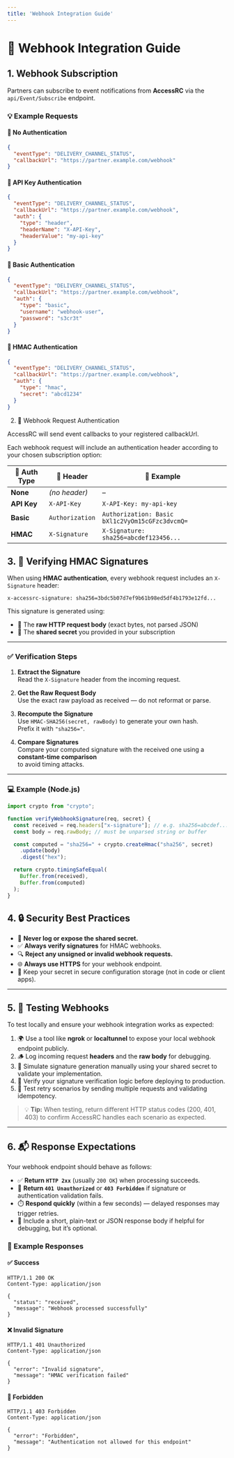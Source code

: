 ```yaml
---
title: 'Webhook Integration Guide'
---
```


# 🔔 Webhook Integration Guide

## 1. Webhook Subscription

Partners can subscribe to event notifications from **AccessRC** via the `api/Event/Subscribe` endpoint.

### 💡 Example Requests

#### 🔹 No Authentication
```json
{
  "eventType": "DELIVERY_CHANNEL_STATUS",
  "callbackUrl": "https://partner.example.com/webhook"
}
```
#### 🔹 API Key Authentication
```json
{
  "eventType": "DELIVERY_CHANNEL_STATUS",
  "callbackUrl": "https://partner.example.com/webhook",
  "auth": {
    "type": "header",
    "headerName": "X-API-Key",
    "headerValue": "my-api-key"
  }
}
```
#### 🔹 Basic Authentication
```json
{
  "eventType": "DELIVERY_CHANNEL_STATUS",
  "callbackUrl": "https://partner.example.com/webhook",
  "auth": {
    "type": "basic",
    "username": "webhook-user",
    "password": "s3cr3t"
  }
}
```
#### 🔹 HMAC Authentication
```json
{
  "eventType": "DELIVERY_CHANNEL_STATUS",
  "callbackUrl": "https://partner.example.com/webhook",
  "auth": {
    "type": "hmac",
    "secret": "abcd1234"
  }
}
```

2. 🔐 Webhook Request Authentication

AccessRC will send event callbacks to your registered callbackUrl.

Each webhook request will include an authentication header according to your chosen subscription option:

<div className="overflow-x-auto mt-4 mb-4">

| 🔸 Auth Type | 🔖 Header | 🧩 Example |
|--------------|------------|------------|
| **None** | *(no header)* | – |
| **API Key** | `X-API-Key` | `X-API-Key: my-api-key` |
| **Basic** | `Authorization` | `Authorization: Basic bXl1c2VyOm15cGFzc3dvcmQ=` |
| **HMAC** | `X-Signature` | `X-Signature: sha256=abcdef123456...` |

</div>

## 3. 🧮 Verifying HMAC Signatures

When using **HMAC authentication**, every webhook request includes an `X-Signature` header:

```http
x-accessrc-signature: sha256=3bdc5b07d7ef9b61b98ed5df4b1793e12fd...
```

This signature is generated using:

- 🧾 The **raw HTTP request body** (exact bytes, not parsed JSON)  
- 🔑 The **shared secret** you provided in your subscription  

---

### ✅ Verification Steps

1. **Extract the Signature**  
   Read the `X-Signature` header from the incoming request.

2. **Get the Raw Request Body**  
   Use the exact raw payload as received — do not reformat or parse.

3. **Recompute the Signature**  
   Use `HMAC-SHA256(secret, rawBody)` to generate your own hash.  
   Prefix it with `"sha256="`.

4. **Compare Signatures**  
   Compare your computed signature with the received one using a **constant-time comparison**  
   to avoid timing attacks.

---

### 💻 Example (Node.js)

```js
import crypto from "crypto";

function verifyWebhookSignature(req, secret) {
  const received = req.headers["x-signature"]; // e.g. sha256=abcdef...
  const body = req.rawBody; // must be unparsed string or buffer

  const computed = "sha256=" + crypto.createHmac("sha256", secret)
    .update(body)
    .digest("hex");

  return crypto.timingSafeEqual(
    Buffer.from(received),
    Buffer.from(computed)
  );
}
```

## 4. 🔒 Security Best Practices

- 🚫 **Never log or expose the shared secret.**  
- ✅ **Always verify signatures** for HMAC webhooks.  
- 🔍 **Reject any unsigned or invalid webhook requests.**  
- 🌐 **Always use HTTPS** for your webhook endpoint.  
- 🧱 Keep your secret in secure configuration storage (not in code or client apps).  

---

## 5. 🧪 Testing Webhooks

To test locally and ensure your webhook integration works as expected:

1. 🌍 Use a tool like **ngrok** or **localtunnel** to expose your local webhook endpoint publicly.  
2. 🪵 Log incoming request **headers** and the **raw body** for debugging.  
3. 🔑 Simulate signature generation manually using your shared secret to validate your implementation.  
4. 🧩 Verify your signature verification logic before deploying to production.  
5. 🔁 Test retry scenarios by sending multiple requests and validating idempotency.  

> 💡 **Tip:** When testing, return different HTTP status codes (200, 401, 403) to confirm AccessRC handles each scenario as expected.

---

## 6. 📬 Response Expectations

Your webhook endpoint should behave as follows:

- ✅ **Return `HTTP 2xx`** (usually `200 OK`) when processing succeeds.  
- 🔐 **Return `401 Unauthorized`** or **`403 Forbidden`** if signature or authentication validation fails.  
- ⏱️ **Respond quickly** (within a few seconds) — delayed responses may trigger retries.  
- 🧾 Include a short, plain-text or JSON response body if helpful for debugging, but it’s optional.  

### 💬 Example Responses

#### ✅ Success
```http
HTTP/1.1 200 OK
Content-Type: application/json

{
  "status": "received",
  "message": "Webhook processed successfully"
}
```

#### ❌ Invalid Signature
```http
HTTP/1.1 401 Unauthorized
Content-Type: application/json

{
  "error": "Invalid signature",
  "message": "HMAC verification failed"
}
```

#### 🚫 Forbidden
```http
HTTP/1.1 403 Forbidden
Content-Type: application/json

{
  "error": "Forbidden",
  "message": "Authentication not allowed for this endpoint"
}
```